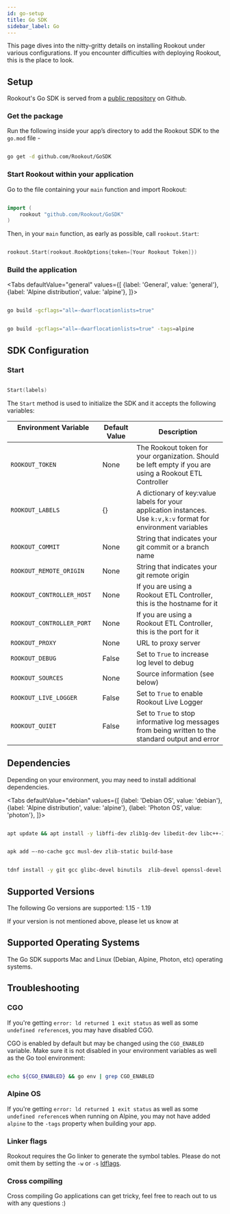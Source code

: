 ```yaml
---
id: go-setup
title: Go SDK
sidebar_label: Go
---
```



This page dives into the nitty-gritty details on installing Rookout under various configurations. If you encounter difficulties with deploying Rookout, this is the place to look.

## Setup

Rookout's Go SDK is served from a [public repository](github.com/Rookout/GoSDK) on Github. 

### Get the package

Run the following inside your app’s directory to add the Rookout SDK to the `go.mod` file - 

```bash

go get -d github.com/Rookout/GoSDK

```

### Start Rookout within your application

Go to the file containing your `main` function and import Rookout:

```go

import (
    rookout "github.com/Rookout/GoSDK"
)

```

Then, in your `main` function, as early as possible, call `rookout.Start`:

```go 

rookout.Start(rookout.RookOptions{token=[Your Rookout Token]})

```
<div className="rookout-org-info" />

### Build the application

<Tabs
    defaultValue="general"
    values={[
        {label: 'General', value: 'general'},
        {label: 'Alpine distribution', value: 'alpine'},
    ]}>
    
<TabItem value="general">    

```bash 

go build -gcflags="all=-dwarflocationlists=true"

```
</TabItem>
<TabItem value="alpine">    

```bash 

go build -gcflags="all=-dwarflocationlists=true" -tags=alpine

```
</TabItem>
</Tabs>

## SDK Configuration 

### Start

```go 

Start(labels)
```
The `Start` method is used to initialize the SDK and it accepts the following variables:

| Environment Variable                        | Default Value | Description                                                                                                            |
| ------------------------------------------- | ------------- | ---------------------------------------------------------------------------------------------------------------------- |
| `ROOKOUT_TOKEN`                             | None          | The Rookout token for your organization. Should be left empty if you are using a Rookout ETL Controller                |
| `ROOKOUT_LABELS`                            | {}            | A dictionary of key:value labels for your application instances. Use `k:v,k:v` format for environment variables        |
| `ROOKOUT_COMMIT`                            | None          | String that indicates your git commit or a branch name                                                                 |
| `ROOKOUT_REMOTE_ORIGIN`                     | None          | String that indicates your git remote origin                                                                           |
| `ROOKOUT_CONTROLLER_HOST`                   | None          | If you are using a Rookout ETL Controller, this is the hostname for it                                                 |
| `ROOKOUT_CONTROLLER_PORT`                   | None          | If you are using a Rookout ETL Controller, this is the port for it                                                     |
| `ROOKOUT_PROXY`                             | None          | URL to proxy server                                                                                                    |
| `ROOKOUT_DEBUG`                             | False         | Set to `True` to increase log level to debug                                                                           |
| `ROOKOUT_SOURCES`                           | None          | Source information (see below)                                                                                         |
| `ROOKOUT_LIVE_LOGGER`                       | False         | Set to `True` to enable Rookout Live Logger                                                                            |
| `ROOKOUT_QUIET`                             | False         | Set to `True` to stop informative log messages from being written to the standard output and error                     |

## Dependencies

Depending on your environment, you may need to install additional dependencies.

<Tabs
    defaultValue="debian"
    values={[
        {label: 'Debian OS', value: 'debian'},
        {label: 'Alpine distribution', value: 'alpine'},
        {label: 'Photon OS', value: 'photon'},
    ]}>
    
<TabItem value="debian">    

```bash 

apt update && apt install -y libffi-dev zlib1g-dev libedit-dev libc++-11-dev libc++abi-11-dev

```
</TabItem>
<TabItem value="alpine">    

```bash 

apk add —-no-cache gcc musl-dev zlib-static build-base

```
</TabItem>
<TabItem value="photon">    

```bash

tdnf install -y git gcc glibc-devel binutils  zlib-devel openssl-devel linux-api-headers

```
</TabItem>
</Tabs>

## Supported Versions 

The following Go versions are supported: 1.15 - 1.19

If your version is not mentioned above, please let us know at <SupportEmail /> 

## Supported Operating Systems 

The Go SDK supports Mac and Linux (Debian, Alpine, Photon, etc) operating systems.

## Troubleshooting

### CGO

If you're getting `error: ld returned 1 exit status` as well as some `undefined reference`s, you may have disabled CGO. 

CGO is enabled by default but may be changed using the `CGO_ENABLED` variable. Make sure it is not disabled in your environment variables as well as the Go tool environment:

```bash

echo ${CGO_ENABLED} && go env | grep CGO_ENABLED

```
### Alpine OS 
If you're getting `error: ld returned 1 exit status` as well as some `undefined reference`s when running on Alpine, you may not have added `alpine` to the `-tags` property when building your app.

### Linker flags
Rookout requires the Go linker to generate the symbol tables. Please do not omit them by setting the `-w` or `-s` [ldflags](https://pkg.go.dev/cmd/link). 

### Cross compiling
Cross compiling Go applications can get tricky, feel free to reach out to us with any questions :) 
